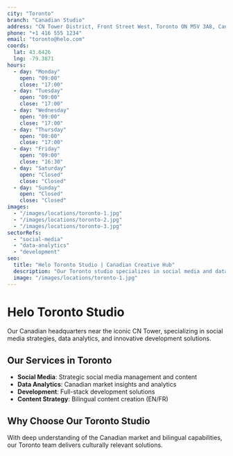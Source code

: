 ```yaml
---
city: "Toronto"
branch: "Canadian Studio"
address: "CN Tower District, Front Street West, Toronto ON M5V 3A8, Canada"
phone: "+1 416 555 1234"
email: "toronto@helo.com"
coords:
  lat: 43.6426
  lng: -79.3871
hours:
  - day: "Monday"
    open: "09:00"
    close: "17:00"
  - day: "Tuesday"
    open: "09:00"
    close: "17:00"
  - day: "Wednesday"
    open: "09:00"
    close: "17:00"
  - day: "Thursday"
    open: "09:00"
    close: "17:00"
  - day: "Friday"
    open: "09:00"
    close: "16:30"
  - day: "Saturday"
    open: "Closed"
    close: "Closed"
  - day: "Sunday"
    open: "Closed"
    close: "Closed"
images:
  - "/images/locations/toronto-1.jpg"
  - "/images/locations/toronto-2.jpg"
  - "/images/locations/toronto-3.jpg"
sectorRefs:
  - "social-media"
  - "data-analytics"
  - "development"
seo:
  title: "Helo Toronto Studio | Canadian Creative Hub"
  description: "Our Toronto studio specializes in social media and data analytics. Located near the iconic CN Tower."
  image: "/images/locations/toronto-1.jpg"
---
```


# Helo Toronto Studio

Our Canadian headquarters near the iconic CN Tower, specializing in social media strategies, data analytics, and innovative development solutions.

## Our Services in Toronto

- **Social Media**: Strategic social media management and content
- **Data Analytics**: Canadian market insights and analytics
- **Development**: Full-stack development solutions
- **Content Strategy**: Bilingual content creation (EN/FR)

## Why Choose Our Toronto Studio

With deep understanding of the Canadian market and bilingual capabilities, our Toronto team delivers culturally relevant solutions.
